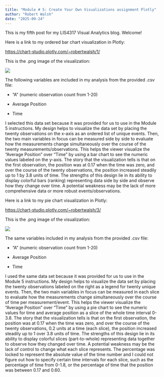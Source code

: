 ```yaml
---
title: "Module # 5: Create Your Own Visualizations assignment Plotly"
author: "Robert Walsh"
date: "2025-09-24"
---
```


This is my fifth post for my LIS4317 Visual Analytics blog. Welcome!

Here is a link to my ordered bar chart visualization in Plotly:

<https://chart-studio.plotly.com/~robertwalsh/1/>

This is the .png image of the visualization:

[![](images/_b_Average%20Position%20Over%20Time__b_.png)](images/_b_Average%20Position%20Over%20Time__b_.png)

The following variables are included in my analysis from the provided .csv file:

-   "A" (numeric observation count from 1-20)

-   Average Position

-   Time

I selected this data set because it was provided for us to use in the Module 5 instructions. My design helps to visualize the data set by placing the twenty observations on the x-axis as an ordered list of unique events. Then, the two main variables in focus can be measured side by side to evaluate how the measurements change simultaneously over the course of the twenty measurements/observations. This helps the viewer visualize the "Average Position" over "Time" by using a bar chart to see the numeric values labeled on the y-axis. The story that the visualization tells is that on the first observation, the position was at 0.17 when the time was zero, and over the course of the twenty observations, the position increased steadily up to 1 by 3.8 units of time. The strengths of this design lie in its ability to display colorful bars (ranking) representing data side by side and observe how they change over time. A potential weakness may be the lack of more comprehensive data or more robust events/observations.

Here is a link to my pie chart visualization in Plotly:

<https://chart-studio.plotly.com/~robertwalsh/3/>

This is the .png image of the visualization:

[![](images/_b_Average Position From 0.17 to 1 Over Time_br_(3.8 time units in increments of 0.2)__b_.png)](images/_b_Average Position From 0.17 to 1 Over Time_br_(3.8 time units in increments of 0.2)__b_.png)

The same variables included in my analysis from the provided .csv file:

-   "A" (numeric observation count from 1-20)

-   Average Position

-   Time

I used the same data set because it was provided for us to use in the Module 5 instructions. My design helps to visualize the data set by placing the twenty observations labeled on the right as a legend for twenty unique events. Then, the two main variables in focus can be measured in each slice to evaluate how the measurements change simultaneously over the course of time per measurement/event. This helps the viewer visualize the "Average Position" over "Time" by using a pie chart to see the numeric values for time and average position as a slice of the whole time interval 0-3.8. The story that the visualization tells is that on the first observation, the position was at 0.17 when the time was zero, and over the course of the twenty observations, 0.2 units at a time (each slice), the position increased steadily up to 1 over 3.8 units of time. The strengths of this design lie in its ability to display colorful slices (part-to-whole) representing data together to observe how they changed over time. A potential weakness may be the lack of control to change what each slice represents. The percentage was locked to represent the absolute value of the time number and I could not figure out how to specify certain time intervals for each slice, such as the percentage of time from 0-1.8, or the percentage of time that the position was between 
0.17 and 0.60.

